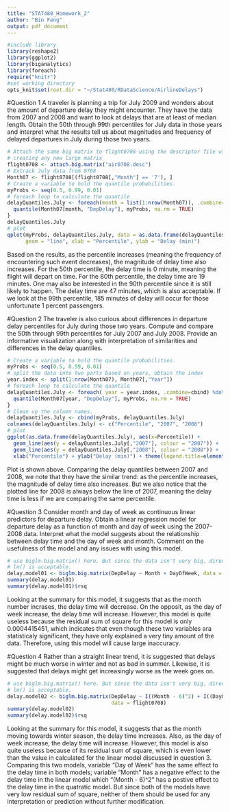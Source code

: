 ```yaml
---
title: "STAT480_Homework_2"
author: "Bin Feng"
output: pdf_document
---
```


```r
#include library
library(reshape2)
library(ggplot2)
library(biganalytics)
library(foreach)
require("knitr")
#set working directory
opts_knit$set(root.dir = "~/Stat480/RDataScience/AirlineDelays")
```

#Question 1
A traveler is planning a trip for July 2009 and wonders about the amount of departure delay they might encounter. They have the data from 2007 and 2008 and want to look at delays that are at least of median length. Obtain the 50th through 99th percentiles for July data in those years and interpret what the results tell us about magnitudes and frequency of delayed departures in July during those two years.
```r
# Attach the same big matrix to flight0708 using the descriptor file without 
# creating any new large matrix
flight0708 <- attach.big.matrix("air0708.desc")
# Extrack July data from 0708
Month07 <- flight0708[(flight0708[,"Month"] == '7'), ]
# Create a variable to hold the quantile probabilities.
myProbs <- seq(0.5, 0.99, 0.01)
# foreach loop to calculate the quantile
delayQuantiles.July <- foreach(month = list(1:nrow(Month07)), .combine=cbind) %do% {
  quantile(Month07[month, "DepDelay"], myProbs, na.rm = TRUE)
}
delayQuantiles.July
# plot
qplot(myProbs, delayQuantiles.July, data = as.data.frame(delayQuantiles.July), 
      geom = "line", xlab = "Percentile", ylab = "Delay (min)")
```
Based on the results, as the percentile increases (meaning the frequency of encountering such event decreases), the magnitude of delay time also increases. For the 50th percentile, the delay time is 0 minute, meaning the flight will depart on time. For the 80th percentile, the delay time are 19 minutes. One may also be interested in the 90th percentile since it is still likely to happen. The delay time are 47 minutes, which is also acceptable. If we look at the 99th percentile, 185 minutes of delay will occur for those unfortunate 1 percent passengers.  

#Question 2
The traveler is also curious about differences in departure delay percentiles for July during those two years. Compute and compare the 50th through 99th percentiles for July 2007 and July 2008. Provide an informative visualization along with interpretation of similarities and differences in the delay quantiles.
```r
# Create a variable to hold the quantile probabilities.
myProbs <- seq(0.5, 0.99, 0.01)
# split the data into two parts based on years, obtain the index
year.index <- split(1:nrow(Month07), Month07[,"Year"])
# foreach loop to calculate the quantile
delayQuantiles.July <- foreach( year = year.index, .combine=cbind) %do% {
  quantile(Month07[year, "DepDelay"], myProbs, na.rm = TRUE)
}
# Clean up the column names.
delayQuantiles.July <- cbind(myProbs, delayQuantiles.July)
colnames(delayQuantiles.July) <- c("Percentile", "2007", "2008")
# plot
ggplot(as.data.frame(delayQuantiles.July), aes(x=Percentile)) + 
  geom_line(aes(y = delayQuantiles.July[,"2007"], colour = "2007")) + 
  geom_line(aes(y = delayQuantiles.July[,"2008"], colour = "2008")) + 
  xlab("Percentile") + ylab("Delay (min)") + theme(legend.title=element_blank())
```
Plot is shown above. Comparing the delay quantiles between 2007 and 2008, we note that they have the similar trend: as the percentile increases, the magnitude of delay time also increases. But we also notice that the plotted line for 2008 is always below the line of 2007, meaning the delay time is less if we are comparing the same percentile. 

#Question 3
Consider month and day of week as continuous linear predictors for departure delay. Obtain a linear regression model for departure delay as a function of month and day of week using the 2007-2008 data. Interpret what the model suggests about the relationship between delay time and the day of week and month. Comment on the usefulness of the model and any issues with using this model.
```r
# use biglm.big.matrix() here. But since the data isn't very big, direct using 
# lm() is acceptable.
delay.model01 <- biglm.big.matrix(DepDelay ~ Month + DayOfWeek, data = flight0708)
summary(delay.model01)
summary(delay.model01)$rsq
```
Looking at the summary for this model, it suggests that as the month number incrases, the delay time will decrease. On the opposit, as the day of week increase, the delay time will increase. However, this model is quite useless because the residual sum of square for this model is only 0.0004415451, which indicates that even though these two variables ara statisticaly significant, they have only explained a very tiny amount of the data. Therefore, using this model will cause large inaccuracy. 

#Question 4
Rather than a straight linear trend, it is suggested that delays might be much worse in winter and not as bad in summer. Likewise, it is suggested that delays might get increasingly worse as the week goes on.
```r
# use biglm.big.matrix() here. But since the data isn't very big, direct using 
# lm() is acceptable.
delay.model02 <- biglm.big.matrix(DepDelay ~ I((Month - 6)^2) + I((DayOfWeek)^2), 
                                  data = flight0708)
summary(delay.model02)
summary(delay.model02)$rsq
```
Looking at the summary for this model, it suggests that as the month moving towards winter season, the delay time increases. Also, as the day of week increase, the delay time will increase. However, this model is also quite useless because of its residual sum of square, which is even lower than the value in calculated for the linear model discussed in question 3. Comparing this two models, variable "Day of Week" has the same effect to the delay time in both models; variable "Month" has a negative effect to the delay time in the linear model which "(Month - 6)^2" has a postive effect to the delay time in the quatratic model. But since both of the models have very low residual sum of square, neither of them should be used for any interpretation or prediction without further modification.




